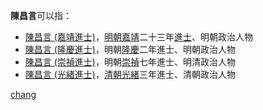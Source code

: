 '''陳昌言'''可以指：
* [[陳昌言_(嘉靖進士)|陳昌言 (嘉靖進士)]]，[[明朝|明朝]][[嘉靖|嘉靖]]二十三年[[進士|進士]]、明朝政治人物
* [[陳昌言_(隆慶進士)|陳昌言 (隆慶進士)]]，明朝[[隆庆_(明朝)|隆慶]]二年進士、明朝政治人物
* [[陳昌言_(崇禎進士)|陳昌言 (崇禎進士)]]，明朝[[崇禎|崇禎]]七年進士、明清政治人物
* [[陳昌言_(光緒進士)|陳昌言 (光緒進士)]]，[[清朝|清朝]][[光緒|光緒]]三年進士、清朝政治人物

{{disambig}}

[[Category:三字陈姓人名消歧义|chang]]